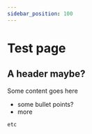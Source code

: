 ```yaml
---
sidebar_position: 100
---
```


# Test page

<expand title="A title">

## A header maybe?

Some content goes here

- some bullet points?
- more

```
etc
```

</expand>
